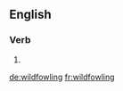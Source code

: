 
==English==

===Verb===
{{head|en}}

# {{present participle of|wildfowl|lang=en}}

[[de:wildfowling]]
[[fr:wildfowling]]